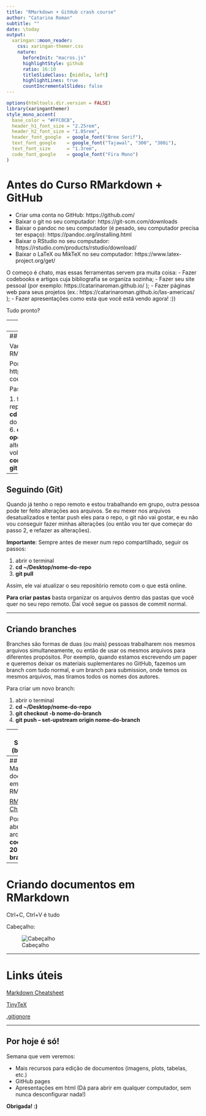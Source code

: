 ```yaml
---
title: "RMarkdown + GitHub crash course"
author: "Catarina Roman"
subtitle: ""
date: \today
output: 
  xaringan::moon_reader:
    css: xaringan-themer.css
    nature: 
      beforeInit: "macros.js"
      highlightStyle: github
      ratio: 16:10
      titleSlideClass: [middle, left]
      highlightLines: true
      countIncrementalSlides: false
---
```


```r
options(htmltools.dir.version = FALSE)
library(xaringanthemer)
style_mono_accent(
  base_color = "#FFC0CB",
  header_h1_font_size = "2.25rem",
  header_h2_font_size = "1.85rem",
  header_font_google  = google_font("Bree Serif"),
  text_font_google    = google_font("Tajawal", "300", "300i"),
  text_font_size      = "1.3rem",
  code_font_google    = google_font("Fira Mono")
)
```

# Antes do Curso RMarkdown + GitHub

- Criar uma conta no GitHub: https://github.com/
- Baixar o git no seu computador: https://git-scm.com/downloads
- Baixar o pandoc no seu computador (é pesado, seu computador precisa ter espaço): https://pandoc.org/installing.html
- Baixar o RStudio no seu computador: https://rstudio.com/products/rstudio/download/
- Baixar o LaTeX ou MikTeX no seu computador: https://www.latex-project.org/get/ 

O começo é chato, mas essas ferramentas servem pra muita coisa:
- Fazer codebooks e artigos cuja bibliografia se organiza sozinha;
- Fazer seu site pessoal (por exemplo: https://catarinaroman.github.io/ );
- Fazer páginas web para seus projetos (ex.: https://catarinaroman.github.io/las-americas/ );
- Fazer apresentações como esta que você está vendo agora! :))

Tudo pronto?

---
## Criando seu repo do zero

Aqui é realmente bem mais fácil usar a interface do GitHub.

1. tela inicial do GitHub
2. botão verdinho no canto superior esquerdo
3. nome sempre sem espaços (nomes dos arquivos também)
4. sempre colocar README.md
5. sempre colocar [.gitignore](https://www.toptal.com/developers/gitignore/api/macos,r,latex,python,vim,libreoffice,microsoftoffice)
6. MIT License
7. colocar seus arquivos no repo

Para criar pastas (força bruta -- tem um jeito bem melhor que explicarei depois!)

1. na interface, clicar no arquivo que já está no repo
2. clicar no lapiszinho para editar o arquivo na interface
3. mudar o nome do arquivo para **nome-da-pasta/nome-do-arquivo**
4. fazer isso para todos os arquivos que quer colocar dentro daquela mesma pasta

---
## Operacionalizando

Vamos aprender a mexer no GitHub e no RMarkdown ao mesmo tempo.

Por favor abra esse link: https://github.com/catarinaroman/crash-course .

Passos:

1. fork ou criar seu repo
2. copiar link do repo
3. abrir terminal
4. **cd ~/Desktop** | **cd C:\\Desktop** para Windows (ou algo do tipo rs)
5. **git clone "link-do-repo"**
6. **cd ~/Desktop/nome-do-repo**
7. **open nome-do-arquivo.Rmd**
8. fazer as alterações que você quer ao arquivo
9. voltar ao terminal
10. **git add .**
11. **git commit -m 'mensagem de commit'**
12. **git push**

---

## Seguindo (Git)

Quando já tenho o repo remoto e estou trabalhando em grupo, outra pessoa pode ter feito alterações aos arquivos. Se eu mexer nos arquivos desatualizados e tentar push eles para o repo, o git não vai gostar, e eu não vou conseguir fazer minhas alterações (ou então vou ter que começar do passo 2, e refazer as alterações).

**Importante**: Sempre antes de mexer num repo compartilhado, seguir os passos:

1. abrir o terminal
2. **cd ~/Desktop/nome-do-repo**
3. **git pull**

Assim, ele vai atualizar o seu repositório remoto com o que está online.

**Para criar pastas** basta organizar os arquivos dentro das pastas que você quer no seu repo remoto. Daí você segue os passos de commit normal.

---

## Criando branches

Branches são formas de duas (ou mais) pessoas trabalharem nos mesmos arquivos simultaneamente, ou então de usar os mesmos arquivos para diferentes propósitos. Por exemplo, quando estamos escrevendo um paper e queremos deixar os materiais suplementares no GitHub, fazemos um branch com tudo normal, e um branch para submission, onde temos os mesmos arquivos, mas tiramos todos os nomes dos autores.

Para criar um novo branch:

1. abrir o terminal
2. **cd ~/Desktop/nome-do-repo**
3. **git checkout -b nome-do-branch**
4. **git push -- set-upstream origin nome-do-branch**

---
## Seguindo (branches)

Para editar os arquivos de um branch que não é o master, preciso falar isso para o git:

1. abrir o terminal
2. **cd ~/Desktop/nome-do-repo**
3. **git checkout nome-do-branch**

Tudo o que eu fizer agora com os arquivos vai ser feito com os arquivos desse branch especifico. Para voltar para o branch principal:

1. **git checkout main**

---
## Manipulando documentos em RMarkdown

[RMarkdown Cheatsheet](https://rstudio.com/wp-content/uploads/2015/03/rmarkdown-reference.pdf)

Por favor abram o arquivo **codebook-2019-brazil.Rmd**.

---
# Criando documentos em RMarkdown

Ctrl+C, Ctrl+V é tudo 

Cabeçalho:

![Cabeçalho](header.png)

---

# Links úteis

[Markdown Cheatsheet](https://rstudio.com/wp-content/uploads/2015/03/rmarkdown-reference.pdf)

[TinyTeX](https://yihui.org/tinytex/)

[.gitignore](https://www.toptal.com/developers/gitignore/api/macos,r,latex,python,vim,libreoffice,microsoftoffice)

---

## Por hoje é só!

Semana que vem veremos: 

- Mais recursos para edição de documentos (imagens, plots, tabelas, etc.)
- GitHub pages
- Apresentações em html (Dá para abrir em qualquer computador, sem nunca desconfigurar nada!)

**Obrigada! :)**




